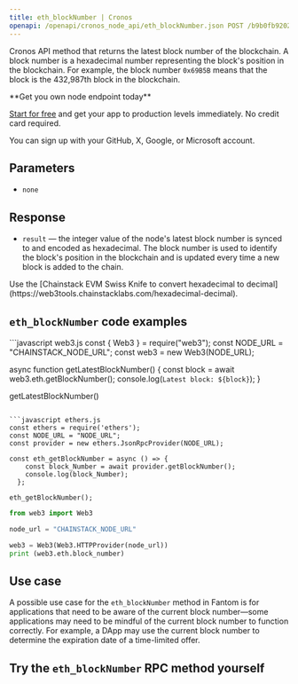 ---
title: eth_blockNumber | Cronos
openapi: /openapi/cronos_node_api/eth_blockNumber.json POST /b9b0fb92029d58b396139a9e89cf479b
---

Cronos API method that returns the latest block number of the blockchain. A block number is a hexadecimal number representing the block's position in the blockchain. For example, the block number `0x69B5B` means that the block is the 432,987th block in the blockchain.

<Check>
**Get you own node endpoint today**

[Start for free](https://console.chainstack.com/) and get your app to production levels immediately. No credit card required.

You can sign up with your GitHub, X, Google, or Microsoft account.
</Check>


## Parameters

* `none`

## Response

* `result` — the integer value of the node's latest block number is synced to and encoded as hexadecimal. The block number is used to identify the block's position in the blockchain and is updated every time a new block is added to the chain.

<Note>
Use the [Chainstack EVM Swiss Knife to convert hexadecimal to decimal](https://web3tools.chainstacklabs.com/hexadecimal-decimal).
</Note>


## `eth_blockNumber` code examples

<CodeGroup>
```javascript web3.js
const { Web3 } = require("web3");
const NODE_URL = "CHAINSTACK_NODE_URL";
const web3 = new Web3(NODE_URL);

async function getLatestBlockNumber() {
  const block = await web3.eth.getBlockNumber();
  console.log(`Latest block: ${block}`);
}
  
getLatestBlockNumber()
```

```javascript ethers.js
const ethers = require('ethers');
const NODE_URL = "NODE_URL";
const provider = new ethers.JsonRpcProvider(NODE_URL);

const eth_getBlockNumber = async () => {
    const block_Number = await provider.getBlockNumber();
    console.log(block_Number);
  };

eth_getBlockNumber();
```

```python web3.py
from web3 import Web3

node_url = "CHAINSTACK_NODE_URL"

web3 = Web3(Web3.HTTPProvider(node_url))
print (web3.eth.block_number)
```
</CodeGroup>


## Use case

A possible use case for the `eth_blockNumber` method in Fantom is for applications that need to be aware of the current block number—some applications may need to be mindful of the current block number to function correctly. For example, a DApp may use the current block number to determine the expiration date of a time-limited offer.

## Try the `eth_blockNumber` RPC method yourself